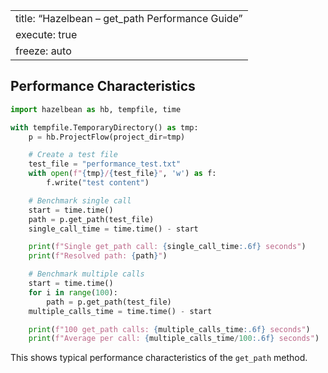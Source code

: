 
---
title: "Hazelbean – get_path Performance Guide"
execute: true
freeze: auto
---

## Performance Characteristics

```python
import hazelbean as hb, tempfile, time

with tempfile.TemporaryDirectory() as tmp:
    p = hb.ProjectFlow(project_dir=tmp)

    # Create a test file
    test_file = "performance_test.txt"
    with open(f"{tmp}/{test_file}", 'w') as f:
        f.write("test content")

    # Benchmark single call
    start = time.time()
    path = p.get_path(test_file)
    single_call_time = time.time() - start

    print(f"Single get_path call: {single_call_time:.6f} seconds")
    print(f"Resolved path: {path}")

    # Benchmark multiple calls
    start = time.time()
    for i in range(100):
        path = p.get_path(test_file)
    multiple_calls_time = time.time() - start

    print(f"100 get_path calls: {multiple_calls_time:.6f} seconds")
    print(f"Average per call: {multiple_calls_time/100:.6f} seconds")
```

This shows typical performance characteristics of the `get_path` method.
